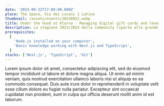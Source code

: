 ```yaml
---
date: '2023-09-22T17:00:00.000Z'
place: The Space, Via dei Lucani 1 Latina
thumbnail: /assets/events/20230922.webp
title: Under the hood at Klarna - Managing digital gift cards and leveraging AI
description: La stagione 2023/2024 della community riparte alla grande, con una collaborazione incredibile! Infatti per l'evento di settembre siamo riusciti ad ottenere una sponsorizzazione da Klarna Engineering. Non è finita qui, perchè avremo come super ospite un Lead Engineer dell'azienda, che ci raggiungerà direttamente da Milano - Antonio Trapani! Antonio ci parlerà di Intelligenza Artificiale e come viene applicata nei progetti Klarna. Inoltre anche Andrea Coluzzi parlerà del suo team, il team Gift Cards!
prerequisites:
  [
    'Node.js installed on your computer',
    'Basic knowledge working with Next.js and TypeScript',
  ]
stacks: ['Next.js', 'TypeScript', 'Git']
---
```


<Prerequisites />
<Stacks />
Lorem ipsum dolor sit amet, consectetur adipiscing elit, sed do eiusmod tempor
incididunt ut labore et dolore magna aliqua. Ut enim ad minim veniam, quis
nostrud exercitation ullamco laboris nisi ut aliquip ex ea commodo consequat.
Duis aute irure dolor in reprehenderit in voluptate velit esse cillum dolore eu
fugiat nulla pariatur. Excepteur sint occaecat cupidatat non proident, sunt in
culpa qui officia deserunt mollit anim id est laborum.